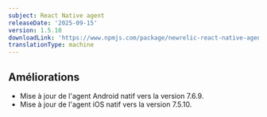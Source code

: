 ```yaml
---
subject: React Native agent
releaseDate: '2025-09-15'
version: 1.5.10
downloadLink: 'https://www.npmjs.com/package/newrelic-react-native-agent/v/1.5.10'
translationType: machine
---
```


## Améliorations

* Mise à jour de l&apos;agent Android natif vers la version 7.6.9.
* Mise à jour de l&apos;agent iOS natif vers la version 7.5.10.